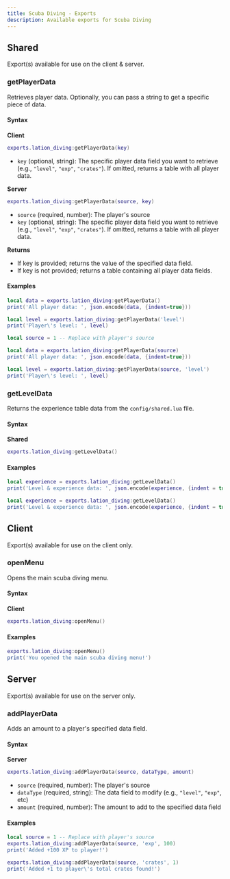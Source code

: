 ```yaml
---
title: Scuba Diving - Exports
description: Available exports for Scuba Diving
---
```



## Shared
Export(s) available for use on the client & server.

### getPlayerData
Retrieves player data. Optionally, you can pass a string to get a specific piece of data.

#### Syntax

**Client**
```lua copy
exports.lation_diving:getPlayerData(key)
```
* `key` (optional, string): The specific player data field you want to retrieve (e.g., `"level"`, `"exp"`, `"crates"`). If omitted, returns a table with all player data.

**Server**
```lua copy
exports.lation_diving:getPlayerData(source, key)
```
* `source` (required, number): The player's source
* `key` (optional, string): The specific player data field you want to retrieve (e.g., `"level"`, `"exp"`, `"crates"`). If omitted, returns a table with all player data.

**Returns**
* If key is provided; returns the value of the specified data field.
* If key is not provided; returns a table containing all player data fields.

#### Examples  
```lua filename="client.lua" copy
local data = exports.lation_diving:getPlayerData()
print('All player data: ', json.encode(data, {indent=true}))

local level = exports.lation_diving:getPlayerData('level')
print('Player\'s level: ', level)
```
```lua filename="server.lua" copy
local source = 1 -- Replace with player's source

local data = exports.lation_diving:getPlayerData(source)
print('All player data: ', json.encode(data, {indent=true}))

local level = exports.lation_diving:getPlayerData(source, 'level')
print('Player\'s level: ', level)
```

### getLevelData
Returns the experience table data from the ```config/shared.lua``` file.

#### Syntax

**Shared**
```lua copy
exports.lation_diving:getLevelData()
```

#### Examples  
```lua filename="client.lua" copy
local experience = exports.lation_diving:getLevelData()
print('Level & experience data: ', json.encode(experience, {indent = true}))
```
```lua filename="server.lua" copy
local experience = exports.lation_diving:getLevelData()
print('Level & experience data: ', json.encode(experience, {indent = true}))
```

## Client
Export(s) available for use on the client only.

### openMenu
Opens the main scuba diving menu.

#### Syntax

**Client**
```lua copy
exports.lation_diving:openMenu()
```

#### Examples  
```lua filename="client.lua" copy
exports.lation_diving:openMenu()
print('You opened the main scuba diving menu!')
```

## Server
Export(s) available for use on the server only.

### addPlayerData
Adds an amount to a player's specified data field.

#### Syntax

**Server**
```lua copy
exports.lation_diving:addPlayerData(source, dataType, amount)
```
* `source` (required, number): The player's source
* `dataType` (required, string): The data field to modify (e.g., `"level"`, `"exp"`, etc)
* `amount` (required, number): The amount to add to the specified data field

#### Examples
```lua filename="server.lua" copy
local source = 1 -- Replace with player's source
exports.lation_diving:addPlayerData(source, 'exp', 100)
print('Added +100 XP to player!')

exports.lation_diving:addPlayerData(source, 'crates', 1)
print('Added +1 to player\'s total crates found!')
```